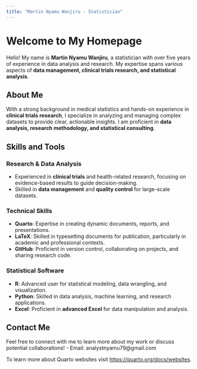```yaml
---
title: "Martin Nyamu Wanjiru - Statistician"
---
```


# Welcome to My Homepage

Hello! My name is **Martin Nyamu Wanjiru**, a statistician with over five years of experience in data analysis and research. My expertise spans various aspects of **data management, clinical trials research, and statistical analysis**.

## About Me

With a strong background in medical statistics and hands-on experience in **clinical trials research**, I specialize in analyzing and managing complex datasets to provide clear, actionable insights. I am proficient in **data analysis, research methodology, and statistical consulting**.

## Skills and Tools

### Research & Data Analysis
- Experienced in **clinical trials** and health-related research, focusing on evidence-based results to guide decision-making.
- Skilled in **data management** and **quality control** for large-scale datasets.

### Technical Skills
- **Quarto**: Expertise in creating dynamic documents, reports, and presentations.
- **LaTeX**: Skilled in typesetting documents for publication, particularly in academic and professional contexts.
- **GitHub**: Proficient in version control, collaborating on projects, and sharing research code.

### Statistical Software
- **R**: Advanced user for statistical modeling, data wrangling, and visualization.
- **Python**: Skilled in data analysis, machine learning, and research applications.
- **Excel**: Proficient in **advanced Excel** for data manipulation and analysis.

## Contact Me
Feel free to connect with me to learn more about my work or discuss potential collaborations!
- Email: analystnyamu79@gmail.com


To learn more about Quarto websites visit <https://quarto.org/docs/websites>.
